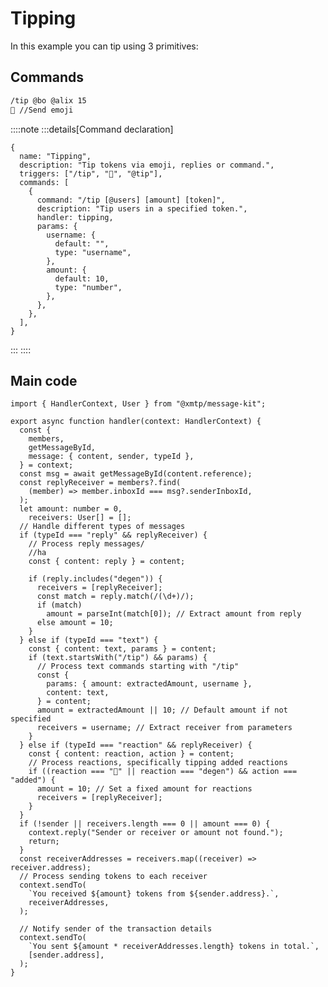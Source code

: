 # Tipping

In this example you can tip using 3 primitives:

## Commands

```bash [cmd]
/tip @bo @alix 15
🎩 //Send emoji
```

::::note
:::details[Command declaration]

```tsx [src/commands.ts]
{
  name: "Tipping",
  description: "Tip tokens via emoji, replies or command.",
  triggers: ["/tip", "🎩", "@tip"],
  commands: [
    {
      command: "/tip [@users] [amount] [token]",
      description: "Tip users in a specified token.",
      handler: tipping,
      params: {
        username: {
          default: "",
          type: "username",
        },
        amount: {
          default: 10,
          type: "number",
        },
      },
    },
  ],
}
```

:::
::::

## Main code

```tsx [src/handler/tipping.ts]
import { HandlerContext, User } from "@xmtp/message-kit";

export async function handler(context: HandlerContext) {
  const {
    members,
    getMessageById,
    message: { content, sender, typeId },
  } = context;
  const msg = await getMessageById(content.reference);
  const replyReceiver = members?.find(
    (member) => member.inboxId === msg?.senderInboxId,
  );
  let amount: number = 0,
    receivers: User[] = [];
  // Handle different types of messages
  if (typeId === "reply" && replyReceiver) {
    // Process reply messages/
    //ha
    const { content: reply } = content;

    if (reply.includes("degen")) {
      receivers = [replyReceiver];
      const match = reply.match(/(\d+)/);
      if (match)
        amount = parseInt(match[0]); // Extract amount from reply
      else amount = 10;
    }
  } else if (typeId === "text") {
    const { content: text, params } = content;
    if (text.startsWith("/tip") && params) {
      // Process text commands starting with "/tip"
      const {
        params: { amount: extractedAmount, username },
        content: text,
      } = content;
      amount = extractedAmount || 10; // Default amount if not specified
      receivers = username; // Extract receiver from parameters
    }
  } else if (typeId === "reaction" && replyReceiver) {
    const { content: reaction, action } = content;
    // Process reactions, specifically tipping added reactions
    if ((reaction === "🎩" || reaction === "degen") && action === "added") {
      amount = 10; // Set a fixed amount for reactions
      receivers = [replyReceiver];
    }
  }
  if (!sender || receivers.length === 0 || amount === 0) {
    context.reply("Sender or receiver or amount not found.");
    return;
  }
  const receiverAddresses = receivers.map((receiver) => receiver.address);
  // Process sending tokens to each receiver
  context.sendTo(
    `You received ${amount} tokens from ${sender.address}.`,
    receiverAddresses,
  );

  // Notify sender of the transaction details
  context.sendTo(
    `You sent ${amount * receiverAddresses.length} tokens in total.`,
    [sender.address],
  );
}
```
